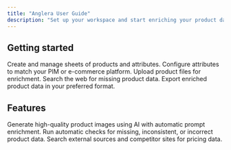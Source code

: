 ```yaml
---
title: "Anglera User Guide"
description: "Set up your workspace and start enriching your product data in minutes."
---
```


## Getting started

<Columns cols={2}>
  <Card title="Sheet Setup" icon="table" href="/sheet-setup">
    Create and manage sheets of products and attributes.
  </Card>
  <Card title="Attribute Setup" icon="sliders" href="/attribute-setup">
    Configure attributes to match your PIM or e-commerce platform.
  </Card>
  <Card title="File Upload" icon="upload" href="/file-upload">
    Upload product files for enrichment.
  </Card>
  <Card title="Web Search" icon="globe" href="/web-search">
    Search the web for missing product data.
  </Card>
  <Card title="Export Settings" icon="file-export" href="/export-settings">
    Export enriched product data in your preferred format.
  </Card>
</Columns>

## Features

<Columns cols={2}>
  <Card title="Image Generation" icon="wand-magic-sparkles" href="/features/image-generation">
    Generate high-quality product images using AI with automatic prompt enrichment.
  </Card>
  <Card title="Validations" icon="check" href="/features/validations">
    Run automatic checks for missing, inconsistent, or incorrect product data.
  </Card>
  <Card title="Price Reports" icon="tags" href="/features/price-reports">
    Search external sources and competitor sites for pricing data.
  </Card>
</Columns>
